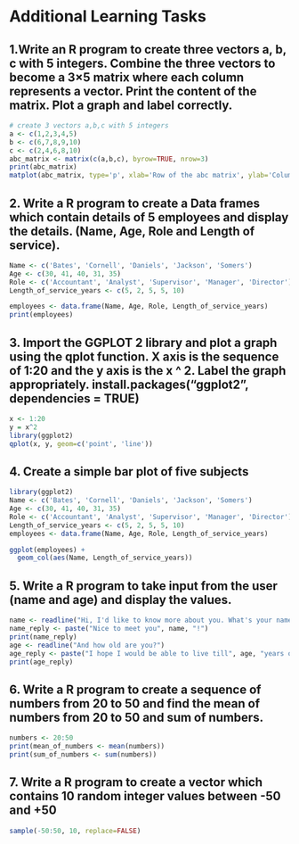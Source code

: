 # Additional Learning Tasks

## 1.Write an R program to create three vectors a, b, c with 5 integers. Combine the three vectors to become a 3×5 matrix where each column represents a vector. Print the content of the matrix. Plot a graph and label correctly.
```r
# create 3 vectors a,b,c with 5 integers
a <- c(1,2,3,4,5)
b <- c(6,7,8,9,10)
c <- c(2,4,6,8,10)
abc_matrix <- matrix(c(a,b,c), byrow=TRUE, nrow=3)
print(abc_matrix)
matplot(abc_matrix, type='p', xlab='Row of the abc matrix', ylab='Column of the abc matrix')
```

## 2. Write a R program to create a Data frames which contain details of 5 employees and display the details. (Name, Age, Role and Length of service).
```r
Name <- c('Bates', 'Cornell', 'Daniels', 'Jackson', 'Somers')
Age <- c(30, 41, 40, 31, 35)
Role <- c('Accountant', 'Analyst', 'Supervisor', 'Manager', 'Director')
Length_of_service_years <- c(5, 2, 5, 5, 10)

employees <- data.frame(Name, Age, Role, Length_of_service_years)
print(employees)
```

## 3. Import the GGPLOT 2 library and plot a graph using the qplot function. X axis is the sequence of 1:20 and the y axis is the x ^ 2. Label the graph appropriately. install.packages("ggplot2", dependencies = TRUE)
```r
x <- 1:20
y = x^2
library(ggplot2)
qplot(x, y, geom=c('point', 'line'))

```

## 4. Create a simple bar plot of five subjects
```r
library(ggplot2)
Name <- c('Bates', 'Cornell', 'Daniels', 'Jackson', 'Somers')
Age <- c(30, 41, 40, 31, 35)
Role <- c('Accountant', 'Analyst', 'Supervisor', 'Manager', 'Director')
Length_of_service_years <- c(5, 2, 5, 5, 10)
employees <- data.frame(Name, Age, Role, Length_of_service_years)

ggplot(employees) +
  geom_col(aes(Name, Length_of_service_years))
```

## 5. Write a R program to take input from the user (name and age) and display the values.
```r
name <- readline("Hi, I'd like to know more about you. What's your name?")
name_reply <- paste("Nice to meet you", name, "!") 
print(name_reply)
age <- readline("And how old are you?")
age_reply <- paste("I hope I would be able to live till", age, "years old as well!")
print(age_reply)
```

## 6. Write a R program to create a sequence of numbers from 20 to 50 and find the mean of numbers from 20 to 50 and sum of numbers.
```r
numbers <- 20:50
print(mean_of_numbers <- mean(numbers))
print(sum_of_numbers <- sum(numbers))
```

## 7. Write a R program to create a vector which contains 10 random integer values between -50 and +50
```r
sample(-50:50, 10, replace=FALSE)
```



